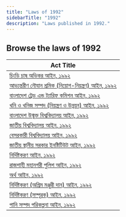 ```yaml
---
title: "Laws of 1992"
sidebarTitle: "1992"
description: "Laws published in 1992."
---
```


## Browse the laws of 1992

| Act Title |
|-----------|
| [চিংড়ি চাষ অভিকর আইন, ১৯৯২](/laws/act-774) |
| [আভ্যন্তরীণ নৌযান শ্রমিক (নিয়োগ-নিয়ন্ত্রণ) আইন, ১৯৯২](/laws/act-773) |
| [বাংলাদেশ ট্রেড এন্ড ট্যারিফ কমিশন আইন, ১৯৯২](/laws/act-772) |
| [খনি ও খনিজ সম্পদ (নিয়ন্ত্রণ ও উন্নয়ন) আইন, ১৯৯২](/laws/act-771) |
| [বাংলাদেশ উন্মুক্ত বিশ্ববিদ্যালয় আইন, ১৯৯২](/laws/act-770) |
| [জাতীয় বিশ্ববিদ্যালয় আইন, ১৯৯২](/laws/act-769) |
| [বেসরকারী বিশ্ববিদ্যালয় আইন, ১৯৯২](/laws/act-768) |
| [জাতীয় স্থানীয় সরকার ইনষ্টিটিউট আইন, ১৯৯২](/laws/act-767) |
| [নির্দিষ্টকরণ আইন, ১৯৯২](/laws/act-766) |
| [রাজশাহী মহানগরী পুলিশ আইন, ১৯৯২](/laws/act-765) |
| [অর্থ আইন, ১৯৯২](/laws/act-764) |
| [নির্দিষ্টকরণ (অগ্রিম মঞ্জুরী দান) আইন, ১৯৯২](/laws/act-763) |
| [নির্দিষ্টকরণ (সম্পূরক) আইন, ১৯৯২](/laws/act-762) |
| [পানি সম্পদ পরিকল্পনা আইন, ১৯৯২](/laws/act-761) |
